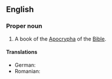 ==English==
{{book of the Bible|Prayer of Manasseh}}

===Proper noun===
{{en-proper noun|head=[[prayer|Prayer]] of [[Manasseh]]}}

# {{lb|en|biblical}} A book of the [[Apocrypha]] of the [[Bible]].
#: {{syn|en|Pr. of Man.|q1=abbreviation}}

====Translations====
{{trans-top|the book of the Apocrypha of the Bible}}
{{trans-mid}}
* German: {{t|de|Gebet Manasses|n}}
* Romanian: {{t|ro|Rugăciunea lui Manase|f}}
{{trans-bottom}}